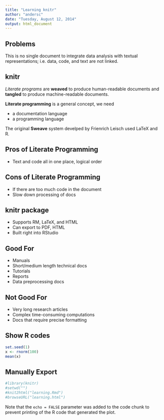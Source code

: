 ```yaml
---
title: "Learning knitr"
author: "andersc"
date: "Tuesday, August 12, 2014"
output: html_document
---
```


## Problems

This is no single document to integrate data analysis with textual representations; i.e. data, code, and text are not linked.

## knitr

*Literate programs* are **weaved** to produce human-readable documents and **tangled** to produce machine-readable documents.

**Literate programming** is a general concept, we need

* a documentation language
* a programming language

The original **Sweave** system develped by Frienrich Leisch used LaTeX and R.

## Pros of Literate Programming

* Text and code all in one place, logical order

## Cons of Literate Programming

* If there are too much code in the document
* Slow down processing of docs

## knitr package

* Supports RM, LaTeX, and HTML
* Can export to PDF, HTML
* Built right into RStudio

## Good For

* Manuals
* Short/medium length technical docs
* Tutorials
* Reports
* Data preprocessing docs

## Not Good For

* Very long research articles
* Complex time-consuming computations
* Docs that require precise formatting



## Show R codes

```r
set.seed(1)
x <- rnorm(100)
mean(x)
```

## Manually Export

```r
#library(knitr)
#setwd("")
#knit2html("learning.Rmd")
#browseURL("learning.html")
```

Note that the `echo = FALSE` parameter was added to the code chunk to prevent printing of the R code that generated the plot.


